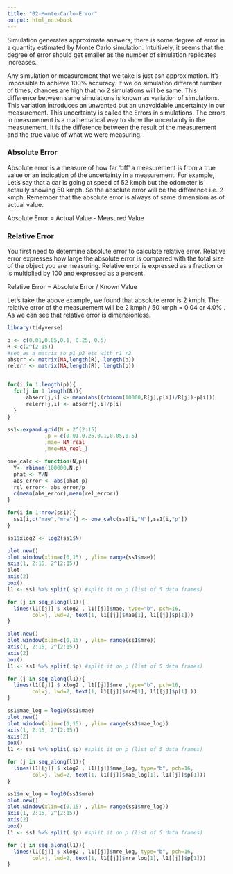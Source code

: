 ```yaml
---
title: "02-Monte-Carlo-Error"
output: html_notebook
---
```


Simulation generates approximate answers; there is some degree of error in a quantity estimated by Monte Carlo simulation. Intuitively, it seems that the degree of error should get smaller as the number of simulation replicates increases.


Any simulation or measurement that we take is just asn approximation. It's impossible to achieve 100% accuracy. If we do simulation different number of times, chances are high that no 2 simulations will be same. This difference between same simulations is known as variation of simulations. This variation introduces an unwanted but an unavoidable uncertainty in our measurement. This uncertainty is called the Errors in simulations. 
The errors in measurement is a mathematical way to show the uncertainty in the measurement.  It is the difference between the result of the measurement and the true value of what we were measuring.

### Absolute Error

Absolute error is a measure of how far 'off' a measurement is from a true value or an indication of the uncertainty in a measurement. For example, Let's say that a car is going at speed of 52 kmph but the odometer is actaully showing 50 kmph. So the absolute error will be the difference i.e. 2 kmph. Remember that the absolute error is always of same dimensiom as of actual value.

Absolute Error = Actual Value - Measured Value

### Relative Error
You first need to determine absolute error to calculate relative error. Relative error expresses how large the absolute error is compared with the total size of the object you are measuring. Relative error is expressed as a fraction or is multiplied by 100 and expressed as a percent.

Relative Error = Absolute Error / Known Value

Let's take the above example, we found that absolute error is 2 kmph. The relative error of the measurement will be 2 kmph / 50 kmph = 0.04 or 4.0% . As we can see that relative error is dimensionless. 

```r
library(tidyverse)
```

```r


p <- c(0.01,0.05,0.1, 0.25, 0.5)
R <-c(2^(2:15))
#set as a matrix so p1 p2 etc with r1 r2
abserr <- matrix(NA,length(R), length(p))
relerr <- matrix(NA,length(R), length(p))


for(i in 1:length(p)){
  for(j in 1:length(R)){
      abserr[j,i] <- mean(abs((rbinom(10000,R[j],p[i])/R[j])-p[i]))
      relerr[j,i] <- abserr[j,i]/p[i]
  }
}
```

```r
ss1<-expand.grid(N = 2^(2:15)
            ,p = c(0.01,0.25,0.1,0.05,0.5)
            ,mae= NA_real_
            ,mre=NA_real_)

one_calc <- function(N,p){
  Y<- rbinom(100000,N,p)
  phat <- Y/N
  abs_error <- abs(phat-p)
  rel_error<- abs_error/p
  c(mean(abs_error),mean(rel_error))
}

for(i in 1:nrow(ss1)){
  ss1[i,c("mae","mre")] <- one_calc(ss1[i,"N"],ss1[i,"p"])
}

ss1$xlog2 <- log2(ss1$N)
```

```r

plot.new()
plot.window(xlim=c(0,15) , ylim= range(ss1$mae))
axis(1, 2:15, 2^(2:15))
plot
axis(2)
box()
l1 <- ss1 %>% split(.$p) #split it on p (list of 5 data frames)

for (j in seq_along(l1)){
  lines(l1[[j]] $ xlog2 , l1[[j]]$mae, type="b", pch=16,
        col=j, lwd=2, text(1, l1[[j]]$mae[1], l1[[j]]$p[1]))
}
```

```r
plot.new()
plot.window(xlim=c(0,15) , ylim= range(ss1$mre))
axis(1, 2:15, 2^(2:15))
axis(2)
box()
l1 <- ss1 %>% split(.$p) #split it on p (list of 5 data frames)

for (j in seq_along(l1)){
  lines(l1[[j]] $ xlog2 , l1[[j]]$mre ,type="b", pch=16,
        col=j, lwd=2, text(1, l1[[j]]$mre[1], l1[[j]]$p[1] ))
}
```

```r
ss1$mae_log = log10(ss1$mae)
plot.new()
plot.window(xlim=c(0,15) , ylim= range(ss1$mae_log))
axis(1, 2:15, 2^(2:15))
axis(2)
box()
l1 <- ss1 %>% split(.$p) #split it on p (list of 5 data frames)

for (j in seq_along(l1)){
  lines(l1[[j]] $ xlog2 , l1[[j]]$mae_log, type="b", pch=16,
        col=j, lwd=2, text(1, l1[[j]]$mae_log[1], l1[[j]]$p[1]))
}
```

```r
ss1$mre_log = log10(ss1$mre)
plot.new()
plot.window(xlim=c(0,15) , ylim= range(ss1$mre_log))
axis(1, 2:15, 2^(2:15))
axis(2)
box()
l1 <- ss1 %>% split(.$p) #split it on p (list of 5 data frames)

for (j in seq_along(l1)){
  lines(l1[[j]] $ xlog2 , l1[[j]]$mre_log, type="b", pch=16,
        col=j, lwd=2, text(1, l1[[j]]$mre_log[1], l1[[j]]$p[1]))
}
```














